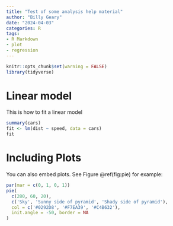 ```yaml
---
title: "Test of some analysis help material"
author: "Billy Geary"
date: "2024-04-03"
categories: R
tags:
- R Markdown
- plot
- regression
---
```


```r
knitr::opts_chunk$set(warning = FALSE)
library(tidyverse)
```

# Linear model

This is how to fit a linear model

```r
summary(cars)
fit <- lm(dist ~ speed, data = cars)
fit
```

# Including Plots

You can also embed plots. See Figure \@ref(fig:pie) for example:

```r
par(mar = c(0, 1, 0, 1))
pie(
  c(280, 60, 20),
  c('Sky', 'Sunny side of pyramid', 'Shady side of pyramid'),
  col = c('#0292D8', '#F7EA39', '#C4B632'),
  init.angle = -50, border = NA
)
```
